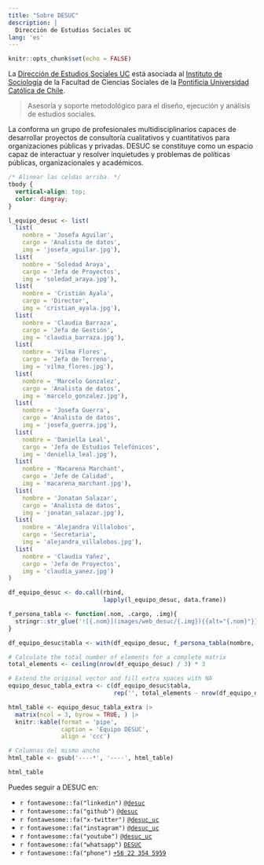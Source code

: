 ```yaml
---
title: "Sobre DESUC"
description: |
  Dirección de Estudios Sociales UC
lang: 'es'
---
```


```r
knitr::opts_chunk$set(echo = FALSE)
```

La [Dirección de Estudios Sociales UC](https://sociologia.uc.cl/desuc) está asociada al [Instituto de Sociología](http://sociologia.uc.cl) de la Facultad de Ciencias Sociales de la [Pontificia Universidad Católica de Chile](http://www.uc.cl).

> Asesoría y soporte metodológico para el diseño, ejecución y análisis de estudios sociales.

La conforma un grupo de profesionales multidisciplinarios capaces de desarrollar proyectos de consultoría cualitativos y cuantitativos para organizaciones públicas y privadas. DESUC se constituye como un espacio capaz de interactuar y resolver inquietudes y problemas de políticas públicas, organizacionales y académicos.

```css
/* Alinear las celdas arriba. */
tbody {
  vertical-align: top;
  color: dimgray;
}
```

```r
l_equipo_desuc <- list(
  list(
    nombre = 'Josefa Aguilar',
    cargo = 'Analista de datos',
    img = 'josefa_aguilar.jpg'),
  list(
    nombre = 'Soledad Araya',
    cargo = 'Jefa de Proyectos',
    img = 'soledad_araya.jpg'),
  list(
    nombre = 'Cristián Ayala',
    cargo = 'Director',
    img = 'cristian_ayala.jpg'),
  list(
    nombre = 'Claudia Barraza',
    cargo = 'Jefa de Gestión',
    img = 'claudia_barraza.jpg'),
  list(
    nombre = 'Vilma Flores',
    cargo = 'Jefa de Terreno',
    img = 'vilma_flores.jpg'),
  list(
    nombre = 'Marcelo Gonzalez',
    cargo = 'Analista de datos',
    img = 'marcelo_gonzalez.jpg'),
  list(
    nombre = 'Josefa Guerra',
    cargo = 'Analista de datos',
    img = 'josefa_guerra.jpg'),
  list(
    nombre = 'Daniella Leal',
    cargo = 'Jefa de Estudios Telefónicos',
    img = 'deniella_leal.jpg'),
  list(
    nombre = 'Macarena Marchant',
    cargo = 'Jefe de Calidad',
    img = 'macarena_marchant.jpg'),
  list(
    nombre = 'Jonatan Salazar',
    cargo = 'Analista de datos',
    img = 'jonatan_salazar.jpg'),  
  list(
    nombre = 'Alejandra Villalobos',
    cargo = 'Secretaria',
    img = 'alejandra_villalobos.jpg'),
  list(
    nombre = 'Claudia Yañez',
    cargo = 'Jefa de Proyectos',
    img = 'claudia_yanez.jpg')
)

df_equipo_desuc <- do.call(rbind, 
                           lapply(l_equipo_desuc, data.frame))

f_persona_tabla <- function(.nom, .cargo, .img){
  stringr::str_glue('![{.nom}](images/web_desuc/{.img}){{alt="{.nom}"}}<br><strong>{.nom}</strong><br>{.cargo}')
}

df_equipo_desuc$tabla <- with(df_equipo_desuc, f_persona_tabla(nombre, cargo, img))

# Calculate the total number of elements for a complete matrix
total_elements <- ceiling(nrow(df_equipo_desuc) / 3) * 3

# Extend the original vector and fill extra spaces with NA
equipo_desuc_tabla_extra <- c(df_equipo_desuc$tabla, 
                              rep('', total_elements - nrow(df_equipo_desuc)))

html_table <- equipo_desuc_tabla_extra |> 
  matrix(ncol = 3, byrow = TRUE, ) |> 
  knitr::kable(format = 'pipe',
               caption = 'Equipo DESUC',
               align = 'ccc')

# Columnas del mismo ancho
html_table <- gsub('----*', '----', html_table)

html_table
```

Puedes seguir a DESUC en:

-   `r fontawesome::fa("linkedin")` [`@desuc`](https://cl.linkedin.com/company/desuc)
-   `r fontawesome::fa("github")` [`@desuc`](https://github.com/desuc)
-   `r fontawesome::fa("x-twitter")` [`@desuc_uc`](https://twitter.com/desuc_uc)
-   `r fontawesome::fa("instagram")` [`@desuc_uc`](https://www.instagram.com/desuc_uc)
-   `r fontawesome::fa("youtube")` [`@desuc_uc`](https://www.youtube.com/desuc_uc/)
-   `r fontawesome::fa("whatsapp")` [`DESUC`](https://wa.me/56223545959)
-   `r fontawesome::fa("phone")` [`+56 22 354 5959`](tel:+56223545959)
